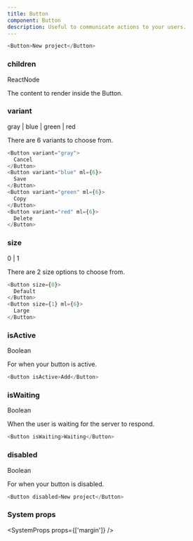 ```yaml
---
title: Button
component: Button
description: Useful to communicate actions to your users.
---
```


```js live
<Button>New project</Button>
```

### children

<Prop>ReactNode</Prop>

The content to render inside the Button.

### variant

<Prop isOptional default="gray">
  gray | blue | green | red
</Prop>

There are 6 variants to choose from.

```js live
<Button variant="gray">
  Cancel
</Button>
<Button variant="blue" ml={6}>
  Save
</Button>
<Button variant="green" ml={6}>
  Copy
</Button>
<Button variant="red" ml={6}>
  Delete
</Button>
```

### size

<Prop isOptional default="0">
  0 | 1
</Prop>

There are 2 size options to choose from.

```js live
<Button size={0}>
  Default
</Button>
<Button size={1} ml={6}>
  Large
</Button>
```

### isActive

<Prop isOptional>Boolean</Prop>

For when your button is active.

```js live
<Button isActive>Add</Button>
```

### isWaiting

<Prop isOptional>Boolean</Prop>

When the user is waiting for the server to respond.

```js live
<Button isWaiting>Waiting</Button>
```

### disabled

<Prop isOptional>Boolean</Prop>

For when your button is disabled.

```js live
<Button disabled>New project</Button>
```

### System props

<SystemProps props={['margin']} />
